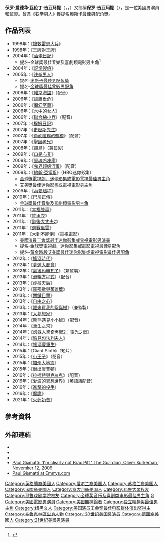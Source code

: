 {{expand|time=2013-08-16T14:40:31+00:00}}
{{noteTA
|G1=Show
|G2=Movie
|1=zh-hk:基安馬提;zh-cn:吉亚玛提;zh-tw:賈麥提;
}}
{{Infobox entertainer
|type = 男演員
|name = 保羅·賈麥提
|image = PaulGiamattiSept2013TIFF.jpg
|caption = 賈麥提於2013年在[[多倫多國際電影節|-{zh-cn:多伦多国际电影节; zh-hk:多倫多國際電影節; zh-tw:多倫多國際影展;}-]]
|birth_date = {{birth date and age|1967|6|6}}
|birth_place = 美國[[康乃狄克州|康乃狄克州]][[纽哈芬市|纽哈芬市]]
|birth_name = Paul Edward Valentine Giamatti
|spouse={{marriage|Elizabeth Giamatti|1997}}
|children=Samuel Giamatti
|parents = {{link-en|A·巴特利特·吉亚玛提|A. Bartlett Giamatti|安杰洛·巴特利特·吉亚玛提}}<br />托尼·玛丽莲（史密斯）·吉亚玛提
|years_active = 1989年至今
|goldenglobeawards='''最佳迷你影集或電視電影男主角'''<br>2008年 《[[約翰·亞當斯|約翰·亞當斯]]》<br>'''[[金球獎最佳音樂及喜劇類電影男主角|最佳音樂及喜劇類電影男主角]]'''<br>2010年 《[[巴尼正傳|巴尼正傳]]》
|emmyawards='''迷你影集或電視電影最佳男主角'''<br>2008年 《[[約翰·亞當斯|約翰·亞當斯]]》
|sagawards='''最佳整體演出'''<br>2004年 《[[酒佬日記|酒佬日記]]》<br>'''[[美國演員工會獎最佳男配角|最佳男配角]]'''<br>2005年 《[[铁拳男人|铁拳男人]]》<br>'''最佳迷你影集或電視電影男主角'''<br>2008年 《[[約翰·亞當斯|約翰·亞當斯]]》<br>2011年 《[[大而不倒|大而不倒]]》
|awards='''[[吉尼獎|吉尼獎]]最佳男主角'''<br>2010年 《[[巴尼正傳|巴尼正傳]]》
}}
'''保罗·爱德华·瓦伦丁·吉亚玛提'''（{{lang-en|Paul Edward Valentine Giamatti}}，{{IPAc-en|dʒ|i|ə|ˈ|m|ɑː|t|i}}，{{bd|1967年|6月6日|catIdx=R}}）又簡稱'''保罗·吉亚玛提'''（{{lang|en|Paul Giamatti}}），是一位美國男演員和監製。曾憑《[[铁拳男人|铁拳男人]]》獲提名[[奧斯卡最佳男配角獎|奧斯卡最佳男配角獎]]。

== 作品列表 ==
*1998年：《[[搶救雷恩大兵|搶救雷恩大兵]]》
*1998年：《[[王牌對王牌|王牌對王牌]]》
*2004年：《[[酒佬日記|酒佬日記]]》
** 提名-[[金球獎最佳音樂及喜劇類電影男主角|金球獎最佳音樂及喜劇類電影男主角]]<ref>{{cite news | url=http://www.time.com/time/magazine/article/0,9171,1066935,00.html | work=Time | title=The World's Best Character Actor | date=2005-05-31 | accessdate=2010-05-23 | archive-date=2013-08-25 | archive-url=https://web.archive.org/web/20130825223126/http://www.time.com/time/magazine/article/0,9171,1066935,00.html | dead-url=no }}</ref>
*2004年：《[[記憶裂痕|記憶裂痕]]》
*2005年：《[[铁拳男人|铁拳男人]]》
** 提名-[[奧斯卡最佳男配角獎|奧斯卡最佳男配角獎]]
** 提名-[[金球獎最佳電影男配角|金球獎最佳電影男配角]]
*2006年：《[[維京海盜_(電影)|維京海盜]]》（配音）
*2006年：《[[雄鷹垂危|雄鷹垂危]]》
*2006年：《[[魔幻至尊|魔幻至尊]]》
*2006年：《[[水中的女人|水中的女人]]》
*2006年：《[[聯合縮小兵|聯合縮小兵]]》（配音）
*2007年：《[[褓姆日記|褓姆日記]]》
*2007年：《[[史密斯先生|史密斯先生]]》
*2007年：《[[過於喧囂的孤獨|過於喧囂的孤獨]]》（配音）
*2007年：《[[聖誕老兄|聖誕老兄]]》
*2008年：《[[靚鳥|靚鳥]]》（兼監製）
*2009年：《[[口是心非|口是心非]]》
*2009年：《[[靈魂冷凍庫|靈魂冷凍庫]]》
*2009年：《[[鬼界超级混蛋|鬼界超级混蛋]]》（配音）
*2009年：《[[約翰·亞當斯|約翰·亞當斯]]》（HBO迷你影集）
** [[金球獎|金球獎電視劇、迷你影集或電影電視最佳男主角]]
** [[艾美獎|艾美獎最佳迷你影集或電視電影男主角]]
*2009年：《[[為愛起程|為愛起程]]》
*2010年：《[[巴尼正傳|巴尼正傳]]》
** [[金球獎最佳音樂及喜劇類電影男主角|金球獎最佳音樂及喜劇類電影男主角]]
*2011年：《[[幸福雙贏|幸福雙贏]]》
*2011年：《[[铁甲衣|铁甲衣]]》
*2011年：《[[醉後大丈夫2|醉後大丈夫2]]》
*2011年：《[[選戰風雲|選戰風雲]]》
*2011年：《[[大到不能倒|大到不能倒]]》（電視電影）
** [[美國演員工會獎|美國演員工會獎最佳迷你影集或電視電影男演員]]
** 提名-[[金球獎|金球獎電視劇、迷你影集或電影電視最佳男配角]]
** 提名-[[黃金時段艾美獎|黃金時段艾美獎最佳迷你影集或電視電影最佳男配角]]
*2012年：《[[搖滾時代|搖滾時代]]》
*2012年：《[[夢遊大都會|夢遊大都會]]》
*2012年：《[[最後約翰死了|最後約翰死了]]》（兼監製）
*2013年：《[[渦輪方程式|渦輪方程式]]》（配音）
*2013年：《[[虛擬天后|虛擬天后]]》
*2013年：《[[羅密歐與茱麗葉_(2013年電影)|羅密歐與茱麗葉]]》
*2013年：《[[關鍵目擊|關鍵目擊]]》
*2013年：《[[为奴十二年|自由之心]]》
*2013年：《[[誰來買我的聖誕樹|誰來買我的聖誕樹]]》（兼監製）
*2013年：《[[大夢想家|大夢想家]]》
*2014年：《[[熊熊遇見小小鼠|熊熊遇見小小鼠]]》（配音）
*2014年：《重生之河》
*2014年：《[[蜘蛛人驚奇再起2：電光之戰|蜘蛛人驚奇再起2：電光之戰]]》
*2014年：《[[慾見包法利夫人|慾見包法利夫人]]》
*2014年：《[[搖滾愛重生|搖滾愛重生]]》
*2015年：《Giant Sloth》（短片）
*2015年：《[[小王子_(2015年電影)|小王子]]》（配音）
*2015年：《[[加州大地震|加州大地震]]》
*2015年：《[[衝出康普頓|衝出康普頓]]》
*2016年：《[[拉捷特與克拉克_(電影)|拉捷特與克拉克]]》（配音）
*2016年：《[[愛波的異想世界|愛波的異想世界]]》（英語版配音）
*2016年：《[[進擊的投手|進擊的投手]]》
*2016年：《[[魔詭|魔詭]]》
*2021年：《[[火药奶昔|火药奶昔]]》

== 參考資料 ==
{{Reflist}}

== 外部連結 ==
{{Commons category|Paul Giamatti}}
*{{IMDb name|316079}}
*{{IBDB name|42042}}
*{{iobdb|4884}}
*[http://www.guardian.co.uk/film/2009/nov/12/paul-giamatti-cold-souls Paul Giamatti: 'I'm clearly not Brad Pitt,' The Guardian, Oliver Burkeman, November 12, 2009] {{Wayback|url=http://www.guardian.co.uk/film/2009/nov/12/paul-giamatti-cold-souls |date=20110131140051 }}
* [http://www.emmys.com/celebrities/paul-giamatti Paul Giamatti at Emmys.com] {{Wayback|url=http://www.emmys.com/celebrities/paul-giamatti |date=20120903060853 }}

{{金球獎最佳音樂及喜劇類電影男主角}}
{{金球奖限定剧电视电影最佳男主角}}
{{獨立精神獎最佳男主角獎}}
{{紐約影評人協會獎最佳男主角}}
{{美國演員工會獎最佳男配角}}
{{評論家選擇電影獎最佳男配角}}
{{黃金時段艾美獎迷你影集或電視電影最佳男主角}}
{{2001至2010年美国演员工会奖最佳电影群体演出奖}}

{{Authority control}}

{{DEFAULTSORT:Giamatti, Paul}}
[[Category:英格蘭裔美國人|Category:英格蘭裔美國人]]
[[Category:爱尔兰裔美国人|Category:爱尔兰裔美国人]]
[[Category:苏格兰裔美国人|Category:苏格兰裔美国人]]
[[Category:法國裔美國人|Category:法國裔美國人]]
[[Category:意大利裔美国人|Category:意大利裔美国人]]
[[Category:耶魯大學校友|Category:耶魯大學校友]]
[[Category:耶鲁戏剧学院校友|Category:耶鲁戏剧学院校友]]
[[Category:金球奖音乐及喜剧类电影最佳男主角|Category:金球奖音乐及喜剧类电影最佳男主角]]
[[Category:黃金時段艾美獎迷你影集或電影最佳男主角|G]]
[[Category:美國電影男演員|Category:美國電影男演員]]
[[Category:美國無神論者|Category:美國無神論者]]
[[Category:独立精神奖最佳男主角|Category:独立精神奖最佳男主角]]
[[Category:纽黑文人|Category:纽黑文人]]
[[Category:美国演员工会奖最佳电影群体演出奖得主|Category:美国演员工会奖最佳电影群体演出奖得主]]
[[Category:布魯克林區出身人物|Category:布魯克林區出身人物]]
[[Category:20世纪美国男演员|Category:20世纪美国男演员]]
[[Category:德國裔美國人|Category:德國裔美國人]]
[[Category:21世紀美國男演員|Category:21世紀美國男演員]]